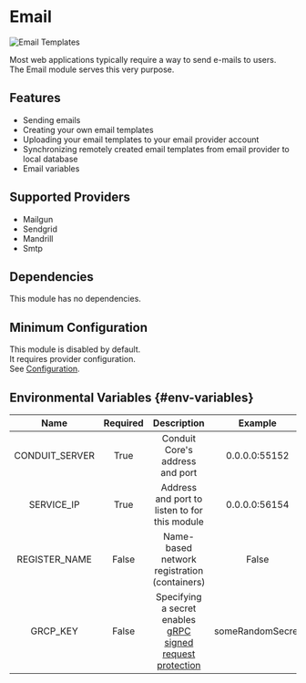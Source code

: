 # Email

![Email Templates](/v0.15/modules/email/admin/templates.png)

Most web applications typically require a way to send e-mails to users.<br />
The Email module serves this very purpose.

## Features

- Sending emails
- Creating your own email templates
- Uploading your email templates to your email provider account
- Synchronizing remotely created email templates from email provider to local database
- Email variables

## Supported Providers

- Mailgun
- Sendgrid
- Mandrill
- Smtp

## Dependencies

This module has no dependencies.

## Minimum Configuration

This module is disabled by default.<br />
It requires provider configuration.<br />
See [Configuration](config.mdx).

## Environmental Variables {#env-variables}

|  Name          | Required |  Description                                  |  Example      |
| :------------: | :------: | :-------------------------------------------: | :-----------: |
| CONDUIT_SERVER |  True    | Conduit Core's address and port               | 0.0.0.0:55152 |
| SERVICE_IP     |  True    | Address and port to listen to for this module | 0.0.0.0:56154 |
| REGISTER_NAME  |  False   | Name-based network registration (containers)  | False         |
| GRCP_KEY       |  False   | Specifying a secret enables [gRPC signed request protection](../../core#grpc-request-protection) | someRandomSecret |
